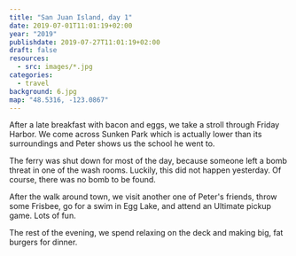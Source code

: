 ```yaml
---
title: "San Juan Island, day 1"
date: 2019-07-01T11:01:19+02:00
year: "2019"
publishdate: 2019-07-27T11:01:19+02:00
draft: false
resources:
  - src: images/*.jpg
categories:
  - travel
background: 6.jpg
map: "48.5316, -123.0867"
---
```


After a late breakfast with bacon and eggs, we take a stroll through Friday
Harbor. We come across Sunken Park which is actually lower than its surroundings
and Peter shows us the school he went to.

<Gallery>
  <Rimg src="2.jpg" caption="Sunken Park" />
  <Rimg src="5.jpg" caption="Spring Street School" />
  <Rimg src="3.jpg" alt="Friday Harbor" />
  <Rimg src="4.jpg" caption="The ferry" />
</Gallery>

The ferry was shut down for most of the day, because someone left a bomb threat
in one of the wash rooms. Luckily, this did not happen yesterday. Of course,
there was no bomb to be found.

After the walk around town, we visit another one of Peter's friends, throw some
Frisbee, go for a swim in Egg Lake, and attend an Ultimate pickup game. Lots of
fun.

The rest of the evening, we spend relaxing on the deck and making big, fat
burgers for dinner.

<Gallery>
  <Rimg src="1.jpg" alt="Me on the deck" />
  <Rimg src="7.jpg" caption="Burger dinner!" />
</Gallery>

<Rimg
  src="6.jpg"
  caption="The view from the deck. On days like this, you can clearly see Mt Baker on the mainland."
/>

<Nextday />
